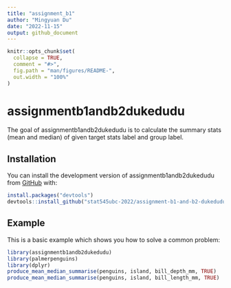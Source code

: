 ```yaml
---
title: "assignment_b1"
author: "Mingyuan Du"
date: "2022-11-15"
output: github_document
---
```


<!-- README.md is generated from README.Rmd. Please edit that file -->

```r
knitr::opts_chunk$set(
  collapse = TRUE,
  comment = "#>",
  fig.path = "man/figures/README-",
  out.width = "100%"
)
```

# assignmentb1andb2dukedudu

<!-- badges: start -->
<!-- badges: end -->

The goal of assignmentb1andb2dukedudu is to calculate the summary stats (mean and median) of given target stats label and group label.

## Installation

You can install the development version of assignmentb1andb2dukedudu from [GitHub](https://github.com/) with:

``` r
install.packages("devtools")
devtools::install_github("stat545ubc-2022/assignment-b1-and-b2-dukedudu")
```

## Example

This is a basic example which shows you how to solve a common problem:

```r
library(assignmentb1andb2dukedudu)
library(palmerpenguins)
library(dplyr)
produce_mean_median_summarise(penguins, island, bill_depth_mm, TRUE)
produce_mean_median_summarise(penguins, island, bill_length_mm, TRUE)
```
